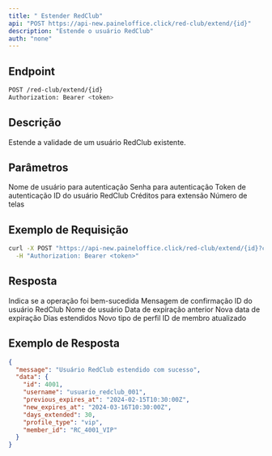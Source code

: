 ```yaml
---
title: " Estender RedClub"
api: "POST https://api-new.paineloffice.click/red-club/extend/{id}"
description: "Estende o usuário RedClub"
auth: "none"
---
```


## Endpoint

<CodeGroup>

```bash Requisição
POST /red-club/extend/{id}
Authorization: Bearer <token>
```

</CodeGroup>

## Descrição

Estende a validade de um usuário RedClub existente.

## Parâmetros

<ParamField query="username" type="string" required>
  Nome de usuário para autenticação
</ParamField>

<ParamField query="password" type="string" required>
  Senha para autenticação
</ParamField>

<ParamField query="token" type="string" required>
  Token de autenticação
</ParamField>

<ParamField path="id" type="string" required>
  ID do usuário RedClub
</ParamField>

<ParamField query="credits" type="number" required>
  Créditos para extensão
</ParamField>

<ParamField query="screens" type="integer" required>
  Número de telas
</ParamField>

## Exemplo de Requisição

<CodeGroup>

```bash cURL
curl -X POST "https://api-new.paineloffice.click/red-club/extend/{id}?credits=1&screens=1" \
  -H "Authorization: Bearer <token>"
```

</CodeGroup>

## Resposta

<ResponseField name="success" type="boolean">
  Indica se a operação foi bem-sucedida
</ResponseField>

<ResponseField name="message" type="string">
  Mensagem de confirmação
</ResponseField>

<ResponseField name="data" type="object">
  <Expandable title="properties">
    <ResponseField name="id" type="integer">
      ID do usuário RedClub
    </ResponseField>
    <ResponseField name="username" type="string">
      Nome de usuário
    </ResponseField>
    <ResponseField name="previous_expires_at" type="string">
      Data de expiração anterior
    </ResponseField>
    <ResponseField name="new_expires_at" type="string">
      Nova data de expiração
    </ResponseField>
    <ResponseField name="days_extended" type="integer">
      Dias estendidos
    </ResponseField>
    <ResponseField name="profile_type" type="string">
      Novo tipo de perfil
    </ResponseField>
    <ResponseField name="member_id" type="string">
      ID de membro atualizado
    </ResponseField>
  </Expandable>
</ResponseField>

## Exemplo de Resposta

```json
{
  "message": "Usuário RedClub estendido com sucesso",
  "data": {
    "id": 4001,
    "username": "usuario_redclub_001",
    "previous_expires_at": "2024-02-15T10:30:00Z",
    "new_expires_at": "2024-03-16T10:30:00Z",
    "days_extended": 30,
    "profile_type": "vip",
    "member_id": "RC_4001_VIP"
  }
}
```